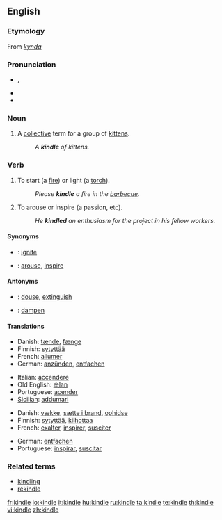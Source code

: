 {{was wotd|2006|October|3}}
==English==

===Etymology===
From {{etyl|non}} ''[[kynda]]''

===Pronunciation===
* {{IPA|/ˈkɪndl/}}, {{SAMPA|/"kIndl/}}
* {{audio|en-us-kindle.ogg|Audio (US)}}
* {{rhymes|ɪndəl}}

===Noun===
{{en-noun}}

# {{obsolete}} A [[collective]] term for a group of [[kitten]]s.
#: ''A '''kindle''' of kittens.''

===Verb===
{{en-verb|kindl|ing}}

# {{transitive}} To start (a [[fire]]) or light (a [[torch]]).
#: ''Please '''kindle''' a fire in the [[barbecue]].''
# {{transitive}} To arouse or inspire (a passion, etc).
#: ''He '''kindled''' an enthusiasm for the project in his fellow workers.''

====Synonyms====
* {{italbrac|to start a fire}}: [[ignite]]
* {{italbrac|to arouse}}: [[arouse]], [[inspire]]

====Antonyms====
* {{italbrac|to start a fire}}: [[douse]], [[extinguish]]
* {{italbrac|to arouse}}: [[dampen]]

====Translations====
{{trans-top|to start (a fire)}}
* Danish: [[tænde]], [[fænge]]
* Finnish: [[sytyttää]]
* French: [[allumer]]
* German: [[anzünden]], [[entfachen]]
{{trans-mid}}
* Italian: [[accendere]]
* Old English: [[ælan|ǣlan]]
* Portuguese: [[acender]]
* [[Sicilian]]: [[addumari]]
{{trans-bottom}}

{{trans-top|to arouse}}
* Danish: [[vække]], [[sætte i brand]], [[ophidse]]
* Finnish: [[sytyttää]], [[kiihottaa]]
* French: [[exalter]], [[inspirer]], [[susciter]]
{{trans-mid}}
* German: [[entfachen]]
* Portuguese: [[inspirar]], [[suscitar]]
{{trans-bottom}}

===Related terms===
* [[kindling]]
* [[rekindle]]

[[fr:kindle]]
[[io:kindle]]
[[it:kindle]]
[[hu:kindle]]
[[ru:kindle]]
[[ta:kindle]]
[[te:kindle]]
[[th:kindle]]
[[vi:kindle]]
[[zh:kindle]]